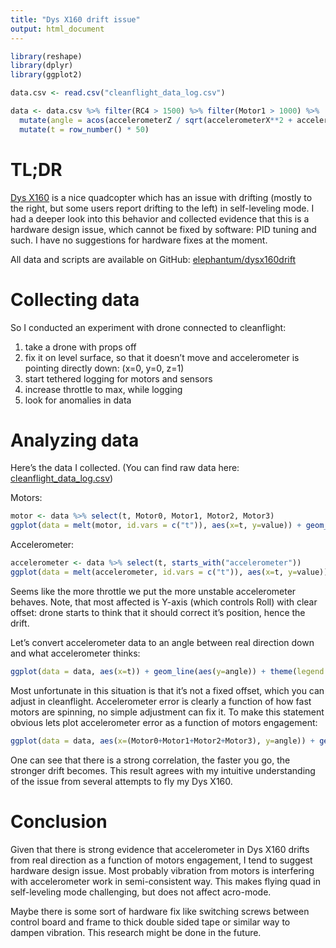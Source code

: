 ```yaml
---
title: "Dys X160 drift issue"
output: html_document
---
```


```r
library(reshape)
library(dplyr)
library(ggplot2)

data.csv <- read.csv("cleanflight_data_log.csv")

data <- data.csv %>% filter(RC4 > 1500) %>% filter(Motor1 > 1000) %>%
  mutate(angle = acos(accelerometerZ / sqrt(accelerometerX**2 + accelerometerY**2 + accelerometerZ**2)) * pi * 2) %>%
  mutate(t = row_number() * 50)
```

# TL;DR

[Dys X160](http://www.banggood.com/DYS-X160-Micro-FPV-Racer-with-5_8G-32CH-200mW-Transmitter-13-CMOS-Wide-Lens-ARF-p-1002021.html) is a nice quadcopter which has an issue with drifting (mostly to the right, but some users report drifting to the left) in self-leveling mode. I had a deeper look into this behavior and collected evidence that this is a hardware design issue, which cannot be fixed by software: PID tuning and such. I have no suggestions for hardware fixes at the moment.

All data and scripts are available on GitHub: [elephantum/dysx160drift](https://github.com/elephantum/dysx160drift)

# Collecting data

So I conducted an experiment with drone connected to cleanflight:

1. take a drone with props off
1. fix it on level surface, so that it doesn't move and accelerometer is pointing directly down: (x=0, y=0, z=1)
1. start tethered logging for motors and sensors
1. increase throttle to max, while logging
1. look for anomalies in data

# Analyzing data

Here's the data I collected. (You can find raw data here: [cleanflight_data_log.csv](https://github.com/elephantum/dysx160drift/blob/master/cleanflight_data_log.csv))

Motors:

```r
motor <- data %>% select(t, Motor0, Motor1, Motor2, Motor3)
ggplot(data = melt(motor, id.vars = c("t")), aes(x=t, y=value)) + geom_line(aes(color=variable)) + theme(legend.position = "bottom", legend.direction = "horizontal")
```

Accelerometer:

```r
accelerometer <- data %>% select(t, starts_with("accelerometer"))
ggplot(data = melt(accelerometer, id.vars = c("t")), aes(x=t, y=value)) + geom_line(aes(color=variable)) + theme(legend.position = "bottom", legend.direction = "horizontal")
```

Seems like the more throttle we put the more unstable accelerometer behaves. Note, that most affected is Y-axis (which controls Roll) with clear offset: drone starts to think that it should correct it's position, hence the drift.

Let's convert accelerometer data to an angle between real direction down and what accelerometer thinks:

```r
ggplot(data = data, aes(x=t)) + geom_line(aes(y=angle)) + theme(legend.position = "bottom", legend.direction = "horizontal")
```

Most unfortunate in this situation is that it's not a fixed offset, which you can adjust in cleanflight. Accelerometer error is clearly a function of how fast motors are spinning, no simple adjustment can fix it. To make this statement obvious lets plot accelerometer error as a function of motors engagement:

```r
ggplot(data = data, aes(x=(Motor0+Motor1+Motor2+Motor3), y=angle)) + geom_point() + geom_smooth()  + theme(legend.position = "bottom", legend.direction = "horizontal")
```

One can see that there is a strong correlation, the faster you go, the stronger drift becomes. This result agrees with my intuitive understanding of the issue from several attempts to fly my Dys X160.

# Conclusion

Given that there is strong evidence that accelerometer in Dys X160 drifts from real direction as a function of motors engagement, I tend to suggest hardware design issue. Most probably vibration from motors is interfering with accelerometer work in semi-consistent way. This makes flying quad in self-leveling mode challenging, but does not affect acro-mode.

Maybe there is some sort of hardware fix like switching screws between control board and frame to thick double sided tape or similar way to dampen vibration. This research might be done in the future.